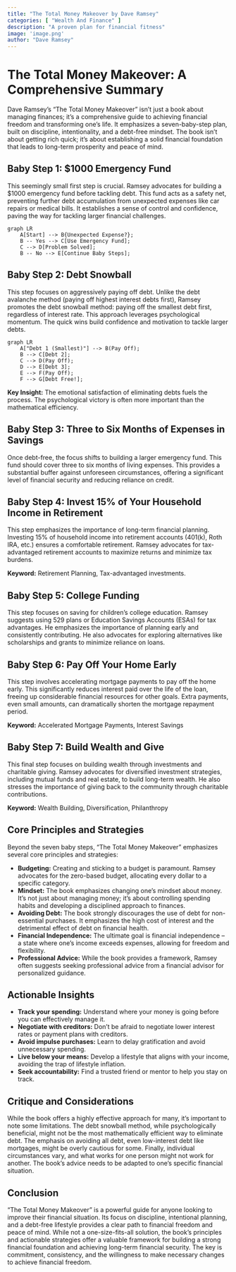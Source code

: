 ```yaml
---
title: "The Total Money Makeover by Dave Ramsey"
categories: [ "Wealth And Finance" ]
description: "A proven plan for financial fitness"
image: 'image.png'
author: "Dave Ramsey"
---
```

# The Total Money Makeover: A Comprehensive Summary

Dave Ramsey's "The Total Money Makeover" isn't just a book about managing finances; it's a comprehensive guide to achieving financial freedom and transforming one's life.  It emphasizes a seven-baby-step plan, built on discipline, intentionality, and a debt-free mindset.  The book isn't about getting rich quick; it's about establishing a solid financial foundation that leads to long-term prosperity and peace of mind.

## Baby Step 1: $1000 Emergency Fund

This seemingly small first step is crucial.  Ramsey advocates for building a $1000 emergency fund before tackling debt. This fund acts as a safety net, preventing further debt accumulation from unexpected expenses like car repairs or medical bills.  It establishes a sense of control and confidence, paving the way for tackling larger financial challenges.

```mermaid
graph LR
    A[Start] --> B{Unexpected Expense?};
    B -- Yes --> C[Use Emergency Fund];
    C --> D[Problem Solved];
    B -- No --> E[Continue Baby Steps];
```

## Baby Step 2: Debt Snowball

This step focuses on aggressively paying off debt. Unlike the debt avalanche method (paying off highest interest debts first), Ramsey promotes the debt snowball method: paying off the smallest debt first, regardless of interest rate.  This approach leverages psychological momentum. The quick wins build confidence and motivation to tackle larger debts.

```mermaid
graph LR
    A["Debt 1 (Smallest)"] --> B(Pay Off);
    B --> C[Debt 2];
    C --> D(Pay Off);
    D --> E[Debt 3];
    E --> F(Pay Off);
    F --> G[Debt Free!];
```

**Key Insight:**  The emotional satisfaction of eliminating debts fuels the process.  The psychological victory is often more important than the mathematical efficiency.

## Baby Step 3:  Three to Six Months of Expenses in Savings

Once debt-free, the focus shifts to building a larger emergency fund.  This fund should cover three to six months of living expenses.  This provides a substantial buffer against unforeseen circumstances, offering a significant level of financial security and reducing reliance on credit.


## Baby Step 4:  Invest 15% of Your Household Income in Retirement

This step emphasizes the importance of long-term financial planning.  Investing 15% of household income into retirement accounts (401(k), Roth IRA, etc.) ensures a comfortable retirement.  Ramsey advocates for tax-advantaged retirement accounts to maximize returns and minimize tax burdens.

**Keyword:**  Retirement Planning, Tax-advantaged investments.

## Baby Step 5:  College Funding

This step focuses on saving for children's college education. Ramsey suggests using 529 plans or Education Savings Accounts (ESAs) for tax advantages.  He emphasizes the importance of planning early and consistently contributing.  He also advocates for exploring alternatives like scholarships and grants to minimize reliance on loans.


## Baby Step 6:  Pay Off Your Home Early

This step involves accelerating mortgage payments to pay off the home early. This significantly reduces interest paid over the life of the loan, freeing up considerable financial resources for other goals.  Extra payments, even small amounts, can dramatically shorten the mortgage repayment period.

**Keyword:**  Accelerated Mortgage Payments, Interest Savings


## Baby Step 7: Build Wealth and Give

This final step focuses on building wealth through investments and charitable giving.  Ramsey advocates for diversified investment strategies, including mutual funds and real estate, to build long-term wealth.  He also stresses the importance of giving back to the community through charitable contributions.

**Keyword:** Wealth Building,  Diversification, Philanthropy

## Core Principles and Strategies

Beyond the seven baby steps, "The Total Money Makeover" emphasizes several core principles and strategies:

* **Budgeting:**  Creating and sticking to a budget is paramount.  Ramsey advocates for the zero-based budget, allocating every dollar to a specific category.
* **Mindset:**  The book emphasizes changing one's mindset about money.  It's not just about managing money; it's about controlling spending habits and developing a disciplined approach to finances.
* **Avoiding Debt:**  The book strongly discourages the use of debt for non-essential purchases. It emphasizes the high cost of interest and the detrimental effect of debt on financial health.
* **Financial Independence:**  The ultimate goal is financial independence – a state where one's income exceeds expenses, allowing for freedom and flexibility.
* **Professional Advice:** While the book provides a framework, Ramsey often suggests seeking professional advice from a financial advisor for personalized guidance.


##  Actionable Insights

* **Track your spending:**  Understand where your money is going before you can effectively manage it.
* **Negotiate with creditors:**  Don't be afraid to negotiate lower interest rates or payment plans with creditors.
* **Avoid impulse purchases:**  Learn to delay gratification and avoid unnecessary spending.
* **Live below your means:**  Develop a lifestyle that aligns with your income, avoiding the trap of lifestyle inflation.
* **Seek accountability:**  Find a trusted friend or mentor to help you stay on track.

##  Critique and Considerations

While the book offers a highly effective approach for many, it’s important to note some limitations. The debt snowball method, while psychologically beneficial, might not be the most mathematically efficient way to eliminate debt. The emphasis on avoiding all debt, even low-interest debt like mortgages, might be overly cautious for some.  Finally, individual circumstances vary, and what works for one person might not work for another.  The book's advice needs to be adapted to one's specific financial situation.

## Conclusion

"The Total Money Makeover" is a powerful guide for anyone looking to improve their financial situation.  Its focus on discipline, intentional planning, and a debt-free lifestyle provides a clear path to financial freedom and peace of mind.  While not a one-size-fits-all solution, the book's principles and actionable strategies offer a valuable framework for building a strong financial foundation and achieving long-term financial security.  The key is commitment, consistency, and the willingness to make necessary changes to achieve financial freedom.

